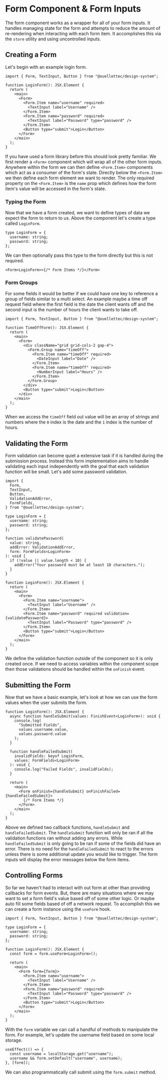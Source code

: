 
<Meta title="Components/Form" />

# Form Component & Form Inputs

The form component works as a wrapper for all of your form inputs. It handles managing state for the form and attempts to reduce the amount of re-rendering when interacting with each form item. It accomplishes this via the `store` utility and using uncontrolled inputs.

## Creating a Form

Let's begin with an example login form.

```tsx
import { Form, TextInput, Button } from "@ouellettec/design-system";

function LoginForm(): JSX.Element {
  return (
    <main>
      <Form>
        <Form.Item name="username" required>
          <TextInput label="Username" />
        </Form.Item>
        <Form.Item name="password" required>
          <TextInput label="Password" type="password" />
        </Form.Item>
        <Button type="submit">Login</Button>
      </Form>
    </main>
  );
}
```

If you have used a form library before this should look pretty familiar. We first render a `<Form>` component which will wrap all of the other form inputs. Anywhere within the form we can then define `<Form.Item>` components which act as a consumer of the form's state. Directly below the `<Form.Item>` we then define each form element we want to render. The only required property on the `<Form.Item>` is the `name` prop which defines how the form item's value will be accessed in the form's state.

### Typing the Form

Now that we have a form created, we want to define types of data we expect the form to return to us. Above the component let's create a type called `LoginForm`.

```tsx
type LoginForm = {
  username: string;
  password: string;
};
```

We can then optionally pass this type to the form directly but this is not required.

```tsx
<Form<LoginForm>>{/* Form Items */}</Form>
```

### Form Groups

For some fields it would be better if we could have one key to reference a group of fields similar to a multi select. An example maybe a time off request field where the first field is the date the client wants off and the second input is the number of hours the client wants to take off.

```tsx
import { Form, TextInput, Button } from "@ouellettec/design-system";

function TimeOffForm(): JSX.Element {
  return (
    <main>
      <Form>
        <div className="grid grid-cols-2 gap-4">
          <Form.Group name="timeOff">
            <Form.Item name="timeOff" required>
              <DateInput label="Date" />
            </Form.Item>
            <Form.Item name="timeOff" required>
              <NumberInput label="Hours" />
            </Form.Item>
          </Form.Group>
        </div>
        <Button type="submit">Login</Button>
      </div>
    </main>
  );
}
```

When we access the `timeOff` field out value will be an array of strings and numbers where the `0` index is the date and the `1` index is the number of hours.

## Validating the Form

Form validation can become quiet a extensive task if it is handled during the submission process. Instead this form implementation aims to handle validating each input independently with the goal that each validation function will be small. Let's add some password validation.

```tsx
import {
  Form,
  TextInput,
  Button,
  ValidationAddError,
  FormFields,
} from "@ouellettec/design-system";

type LoginForm = {
  username: string;
  password: string;
};

function validatePassword(
  value: string,
  addError: ValidationAddError,
  form: FormFields<LoginForm>
): void {
  if (!value || value.length < 10) {
    addError("Your password must be at least 10 characters.");
  }
}

function LoginForm(): JSX.Element {
  return (
    <main>
      <Form>
        <Form.Item name="username">
          <TextInput label="Username" />
        </Form.Item>
        <Form.Item name="password" required validation={validatePassword}>
          <TextInput label="Password" type="password" />
        </Form.Item>
        <Button type="submit">Login</Button>
      </Form>
    </main>
  );
}
```

We define the validation function outside of the component so it is only created once. If we need to access variables within the component scope then those validations should be handled within the `onFinish` event.

## Submitting the Form

Now that we have a basic example, let's look at how we can use the form values when the user submits the form.

```tsx
function LoginForm(): JSX.Element {
  async function handleSubmit(values: FinishEvent<LoginForm>): void {
    console.log(
      "Submitted Fields",
      values.username.value,
      values.password.value
    );
  }

  function handleFailedSubmit(
    invalidFields: keyof LoginForm,
    values: FormFields<LoginForm>
  ): void {
    console.log("Failed Fields", invalidFields);
  }

  return (
    <main>
      <Form onFinish={handleSubmit} onFinishFailed={handleFailedSubmit}>
        {/* Form Items */}
      </Form>
    </main>
  );
}
```

Above we defined two callback functions, `handleSubmit` and `handleFailedSubmit`. The `handleSubmit` function will only be ran if all the validation functions ran without adding any errors. While `handleFailedSubmit` is only going to be ran if some of the fields did have an error. There is no need for the `handleFailedSubmit` to react to the errors unless there is some additional update you would like to trigger. The form inputs will display the error messages below the form items.

## Controlling Forms

So far we haven't had to interact with out form at other than providing callbacks for form events. But, there are many situations where we may want to set a form field's value based off of some other logic. Or maybe auto fill some fields based of off a network request. To accomplish this we can create a form instance using the `useForm` hook.

```tsx
import { Form, TextInput, Button } from "@ouellettec/design-system";

type LoginForm = {
  username: string;
  password: string;
};

function LoginForm(): JSX.Element {
  const form = form.useForm<LoginForm>();

  return (
    <main>
      <Form form={form}>
        <Form.Item name="username">
          <TextInput label="Username" />
        </Form.Item>
        <Form.Item name="password" required>
          <TextInput label="Password" type="password" />
        </Form.Item>
        <Button type="submit">Login</Button>
      </Form>
    </main>
  );
}
```

With the `form` variable we can call a handful of methods to manipulate the form. For example, let's update the username field based on some local storage.

```tsx
useEffect(() => {
  const username = localStorage.get("username");
  username && form.setDefault("username", username);
}, [form]);
```

We can also programmatically call submit using the `form.submit` method.
